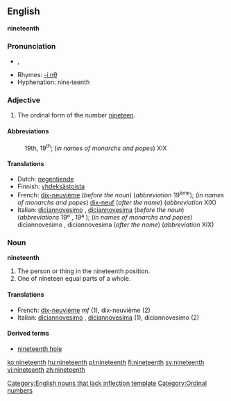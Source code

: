 ==English==
'''nineteenth'''

===Pronunciation===
*{{IPA|/ˌnaɪnˈtiːnθ/}}, {{SAMPA|/%naIn"ti:nT/}}
*Rhymes: [[Rhymes:English:-iːnθ|-iːnθ]]
*Hyphenation: nine·teenth

===Adjective===
{{en-adj|-}}

# The ordinal form of the number [[nineteen]].

====Abbreviations====
:19th, 19<sup>th</sup>; (''in names of monarchs and popes'') XIX

====Translations====
{{top}}
*Dutch: [[negentiende]]
*Finnish: [[yhdeksästoista]]
*French: [[dix-neuvième]] (''before the noun'') (''abbreviation'' 19<sup>ème</sup>); (''in names of monarchs and popes'') [[dix-neuf]] (''after the name'') (''abbreviation'' XIX)
*Italian: [[diciannovesimo]] {{m}}, [[diciannovesima]] {{f}} (''before the noun'') (''abbreviations'' 19º {{m}}, 19ª {{f}}); (''in names of monarchs and popes'') diciannovesimo {{m}}, diciannovesima {{f}} (''after the name'') (''abbreviation'' XIX)
{{mid}}
{{bottom}}

===Noun===
'''nineteenth'''[[Category:English nouns that lack inflection template]]

# The person or thing in the nineteenth position.
# One of nineteen equal parts of a whole.

====Translations====

*French: [[dix-neuvième]] ''mf'' (1), dix-neuvième {{m}} (2)
*Italian: [[diciannovesimo]] {{m}}, [[diciannovesima]] {{f}} (1), diciannovesimo {{m}} (2)

====Derived terms====
*[[nineteenth hole]]

[[Category:Ordinal numbers]]

[[ko:nineteenth]]
[[hu:nineteenth]]
[[pl:nineteenth]]
[[fi:nineteenth]]
[[sv:nineteenth]]
[[vi:nineteenth]]
[[zh:nineteenth]]